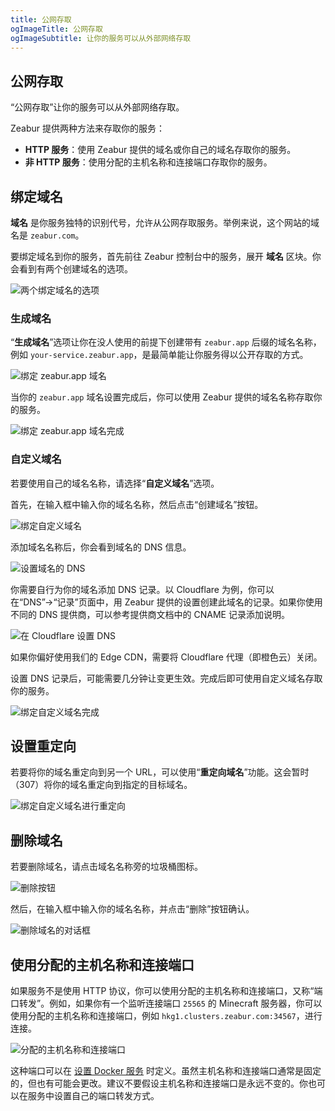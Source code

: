 ```yaml
---
title: 公网存取
ogImageTitle: 公网存取
ogImageSubtitle: 让你的服务可以从外部网络存取
---
```


## 公网存取

“公网存取”让你的服务可以从外部网络存取。

Zeabur 提供两种方法来存取你的服务：

- **HTTP 服务**：使用 Zeabur 提供的域名或你自己的域名存取你的服务。
- **非 HTTP 服务**：使用分配的主机名称和连接端口存取你的服务。

## 绑定域名

**域名** 是你服务独特的识别代号，允许从公网存取服务。举例来说，这个网站的域名是 `zeabur.com`。

要绑定域名到你的服务，首先前往 Zeabur 控制台中的服务，展开 **域名** 区块。你会看到有两个创建域名的选项。

![两个绑定域名的选项](/networking/public/two-buttons-to-bind-domain.webp)

### 生成域名

“**生成域名**”选项让你在没人使用的前提下创建带有 `zeabur.app` 后缀的域名名称，例如 `your-service.zeabur.app`，是最简单能让你服务得以公开存取的方式。

![绑定 zeabur.app 域名](/networking/public/binding-zeabur-app-domain.webp)

当你的 `zeabur.app` 域名设置完成后，你可以使用 Zeabur 提供的域名名称存取你的服务。

![绑定 zeabur.app 域名完成](/networking/public/bound-zeabur-app-domain.webp)

### 自定义域名

若要使用自己的域名名称，请选择“**自定义域名**”选项。

首先，在输入框中输入你的域名名称，然后点击“创建域名”按钮。

![绑定自定义域名](/networking/public/binding-custom-domain.webp)

添加域名名称后，你会看到域名的 DNS 信息。

![设置域名的 DNS](/networking/public/custom-domain-setting-dns.webp)

你需要自行为你的域名添加 DNS 记录。以 Cloudflare 为例，你可以在“DNS”→“记录”页面中，用 Zeabur 提供的设置创建此域名的记录。如果你使用不同的 DNS 提供商，可以参考提供商文档中的 CNAME 记录添加说明。

![在 Cloudflare 设置 DNS](/networking/public/configure-dns-record-in-cloudflare.webp)

如果你偏好使用我们的 Edge CDN，需要将 Cloudflare 代理（即橙色云）关闭。

设置 DNS 记录后，可能需要几分钟让变更生效。完成后即可使用自定义域名存取你的服务。

![绑定自定义域名完成](/networking/public/bound-custom-domain.webp)

## 设置重定向

若要将你的域名重定向到另一个 URL，可以使用“**重定向域名**”功能。这会暂时（307）将你的域名重定向到指定的目标域名。

![绑定自定义域名进行重定向](/networking/public/binding-custom-domain-for-redirect.webp)

## 删除域名

若要删除域名，请点击域名名称旁的垃圾桶图标。

![删除按钮](/networking/public/delete-button.webp)

然后，在输入框中输入你的域名名称，并点击“删除”按钮确认。

![删除域名的对话框](/networking/public/deleting-domain-modal.webp)

## 使用分配的主机名称和连接端口

如果服务不是使用 HTTP 协议，你可以使用分配的主机名称和连接端口，又称“端口转发”。例如，如果你有一个监听连接端口 `25565` 的 Minecraft 服务器，你可以使用分配的主机名称和连接端口，例如 `hkg1.clusters.zeabur.com:34567`，进行连接。

![分配的主机名称和连接端口](/networking/public/assigned-hostname-and-port.webp)

这种端口可以在 [设置 Docker 服务](/deploy/customize-prebuilt) 时定义。虽然主机名称和连接端口通常是固定的，但也有可能会更改。建议不要假设主机名称和连接端口是永远不变的。你也可以在服务中设置自己的端口转发方式。
